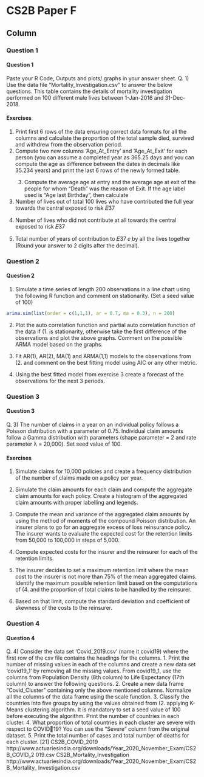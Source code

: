 
CS2B Paper F {data-navmenu="R for Risk Modelling and Survival Analysis"}
==============================================================

Column {.tabset}
--------------------------------


### Question 1
<h4> Question 1</h4>



Paste your R Code, Outputs and plots/ graphs in your answer sheet.
Q. 1) Use the data file “Mortality_Investigation.csv” to answer the below questions. This table 
contains the details of mortality investigation performed on 100 different male lives 
between 1-Jan-2016 and 31-Dec-2018.

#### Exercises
1. Print first 6 rows of the data ensuring correct data formats for all the columns and 
calculate the proportion of the total sample died, survived and withdrew from the 
observation period.
2.  Compute two new columns ‘Age_At_Entry’ and ‘Age_At_Exit’ for each person (you 
can assume a completed year as 365.25 days and you can compute the age as difference 
between the dates in decimals like 35.234 years) and print the last 6 rows of the newly 
formed table. 
<p>3.   Compute the average age at entry and the average age at exit of the people for whom 
“Death” was the reason of Exit. 
If the age label used is “Age last Birthday”, then calculate
4.   Number of lives out of total 100 lives who have contributed the full year towards the 
central exposed to risk 𝐸37
<p>
5.  Number of lives who did not contribute at all towards the central exposed to risk 𝐸37
<p>
6.  Total number of years of contribution to 𝐸37
𝑐
by all the lives together (Round your 
answer to 2 digits after the decimal).



### Question 2
<h4> Question 2</h4>

1. Simulate a time series of length 200 observations in a line chart using the following R 
function and comment on stationarity. (Set a seed value of 100)

```r
arima.sim(list(order = c(1,1,1), ar = 0.7, ma = 0.3), n = 200) 
```


2.  Plot the auto correlation function and partial auto correlation function of the data if (1. 
is stationarity, otherwise take the first difference of the observations and plot the above 
graphs. Comment on the possible ARMA model based on the graphs. 

3.   Fit AR(1), AR(2), MA(1) and ARMA(1,1) models to the observations from (2.  and 
comment on the best fitting model using AIC or any other metric.

4.   Using the best fitted model from exercise 3  create a forecast of the observations for the next 3 periods.



### Question 3
<h4> Question 3</h4>

Q. 3) The number of claims in a year on an individual policy follows a Poisson distribution with 
a parameter of 0.75. Individual claim amounts follow a Gamma distribution with parameters 
(shape parameter \alpha  = 2 and rate parameter λ = 20,000). Set seed value of 100.

#### Exercises
1. Simulate claims for 10,000 policies and create a frequency distribution of the number 
of claims made on a policy per year.

2.  Simulate the claim amounts for each claim and compute the aggregate claim amounts 
for each policy. Create a histogram of the aggregated claim amounts with proper labelling and legends. 
<p>
3.   Compute the mean and variance of the aggregated claim amounts by using the method 
of moments of the compound Poisson distribution. 
An insurer plans to go for an aggregate excess of loss reinsurance policy. The insurer wants 
to evaluate the expected cost for the retention limits from 50,000 to 100,000 in steps of 
5,000.

4.   Compute expected costs for the insurer and the reinsurer for each of the retention limits. 

5.  The insurer decides to set a maximum retention limit where the mean cost to the insurer 
is not more than 75% of the mean aggregated claims. Identify the maximum possible 
retention limit based on the computations of (4.   and the proportion of total claims to 
be handled by the reinsurer. 

6.  Based on that limit, compute the standard deviation and coefficient of skewness of the 
costs to the reinsurer.



### Question 4
<h4> Question 4</h4>

Q. 4) Consider the data set ‘Covid_2019.csv’ (name it covid19) where the first row of the csv file 
contains the headings for the columns.
1. Print the number of missing values in each of the columns and create a new data set 
‘covid19_1’ by removing all the missing values.
From covid19_1, use the columns from Population Density (8th column) to Life Expectancy 
(17th column) to answer the following questions.
2.  Create a new data frame “Covid_Cluster” containing only the above mentioned 
columns. Normalize all the columns of the data frame using the scale function. 
3.   Classify the countries into five groups by using the values obtained from (2.  applying 
K-Means clustering algorithm. It is mandatory to set a seed value of 100 before 
executing the algorithm. Print the number of countries in each cluster.
4.   What proportion of total countries in each cluster are severe with respect to COVID19? You can use the “Severe” column from the original dataset. 
5.  Print the total number of cases and total number of deaths for each cluster. 
[21]
CS2B_COVID_2019
http://www.actuariesindia.org/downloads/Year_2020_November_Exam/CS2B_COVID_2
019.csv
CS2B_Mortality_Investigation
http://www.actuariesindia.org/downloads/Year_2020_November_Exam/CS2B_Mortality_
Investigation.csv
